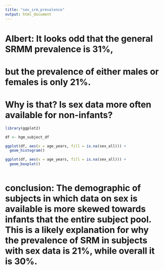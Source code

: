 ```yaml
---
title: "sex_srm_prevalence"
output: html_document
---
```

# Albert: It looks odd that the general SRMM prevalence is 31%, 
# but the prevalence of either males or females is only 21%. 
# Why is that? Is sex data more often available for non-infants?
```r
library(ggplot2)

df <- hgm_subject_df

ggplot(df, aes(x = age_years, fill = is.na(sex_all))) +
  geom_histogram()

ggplot(df, aes(x = age_years, fill = is.na(sex_all))) +
  geom_boxplot()



```
# conclusion: The demographic of subjects in which data on sex is available is more skewed towards infants that the entire subject pool. This is a likely explanation for why the prevalence of SRM in subjects with sex data is 21%, while overall it is 30%. 